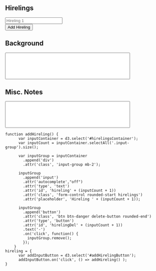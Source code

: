 ```{=html}
<h2>Hirelings</h2>

<div id="hirelingsContainer" class="mb-3">
    <div class="input-group mb-2 rounded">
      <input autocomplete="off" type="text" class="form-control rounded hirelings" placeholder="Hireling 1" id="hireling1">
    </div>
</div>

<button id="addHirelingButton" class="btn btn-primary rounded">Add Hireling</button>

<h2>Background</h2>

<textarea class="form-control auto-textarea me-5" id="background" rows="4"></textarea>

<h2>Misc. Notes</h2>

<textarea class="form-control auto-textarea me-5" id="miscNotes" rows="4" ></textarea>


<script>
    // Auto-resize textarea
    function autoResizeTextarea(id) {
      var textarea = document.getElementById(id);
      textarea.style.height = "auto";
      textarea.style.height = textarea.scrollHeight + "px";
    }

    // Attach input event listener to the textarea
    var textarea1 = document.getElementById("background");
    textarea1.addEventListener("input", () => autoResizeTextarea("background"));
    var textarea2 = document.getElementById("miscNotes");
    textarea2.addEventListener("input", () => autoResizeTextarea("miscNotes"));
</script>

<style>
    .auto-textarea {
      overflow: hidden;
      resize:none;
      height: auto;
      width:80%;
      font-size:1.1rem;
    }
</style>
```


```ojs

function addHireling() {
      var inputContainer = d3.select('#hirelingsContainer');
      var inputCount = inputContainer.selectAll('.input-group').size();

      var inputGroup = inputContainer
        .append('div')
        .attr('class', 'input-group mb-2');

      inputGroup
        .append('input')
        .attr('autocomplete',"off")
        .attr('type', 'text')
        .attr('id', 'hireling' + (inputCount + 1))
        .attr('class', 'form-control rounded-start hirelings')
        .attr('placeholder', 'Hireling ' + (inputCount + 1));

      inputGroup
        .append('button')
        .attr('class', 'btn btn-danger delete-button rounded-end')
        .attr('type', 'button')
        .attr('id', 'hirelingDel' + (inputCount + 1))
        .text('-')
        .on('click', function() {
          inputGroup.remove();
        });
    }
hireling = {
      var addInputButton = d3.select('#addHirelingButton');
      addInputButton.on('click', () => addHireling() );
}
```